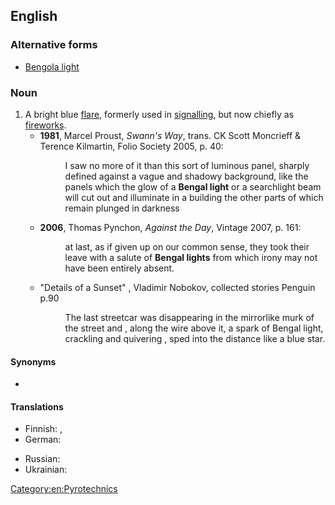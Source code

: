 ==English==

===Alternative forms===
* [[Bengola light]]

===Noun===
{{en-noun}}

# A bright blue [[flare]], formerly used in [[signalling]], but now chiefly as [[firework]]s.
#* '''1981''', Marcel Proust, ''Swann's Way'', trans. CK Scott Moncrieff & Terence Kilmartin, Folio Society 2005, p. 40:
#*: I saw no more of it than this sort of luminous panel, sharply defined against a vague and shadowy background, like the panels which the glow of a '''Bengal light''' or a searchlight beam will cut out and illuminate in a building the other parts of which remain plunged in darkness
#* '''2006''', Thomas Pynchon, ''Against the Day'', Vintage 2007, p. 161:
#*: at last, as if given up on our common sense, they took their leave with a salute of '''Bengal lights''' from which irony may not have been entirely absent.
#* "Details of a Sunset" , Vladimir Nobokov, collected stories Penguin p.90
#*: The last streetcar was disappearing in the mirrorlike murk of the street and , along the wire above it, a spark of Bengal light, crackling and quivering , sped into the distance like a blue star.

====Synonyms====
* {{l|en|blue light}}

====Translations====
{{trans-top|bright blue flare}}
* Finnish: {{t|fi|bengalin tuli}}, {{l|fi|bengalintuli}}
* German: {{t|de|bengalisches Feuer|n}}
{{trans-mid}}
* Russian: {{t|ru|бенга́льский ого́нь|m}}
* Ukrainian: {{t+|uk|бенга́льський вого́нь|m|sc=Cyrl}}
{{trans-bottom}}

[[Category:en:Pyrotechnics]]